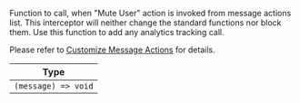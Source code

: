 Function to call, when "Mute User" action is invoked from message actions list.
This interceptor will neither change the standard functions nor block them. Use this function to add any analytics tracking call.

Please refer to [Customize Message Actions](/react-native/guides/customize-message-actions) for details.

| Type |
| - |
| `(message) => void` |
